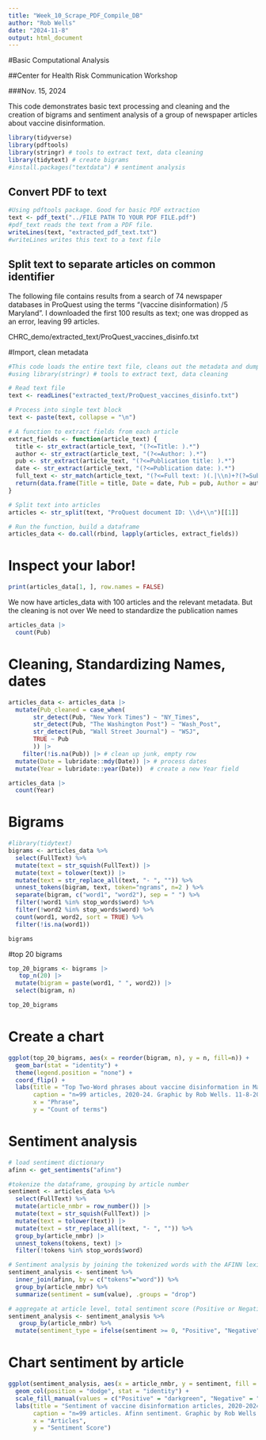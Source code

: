 ```yaml
---
title: "Week_10_Scrape_PDF_Compile_DB"
author: "Rob Wells"
date: "2024-11-8"
output: html_document
---
```


#Basic Computational Analysis

##Center for Health Risk Communication Workshop

###Nov. 15, 2024

This code demonstrates basic text processing and cleaning and the creation of bigrams and sentiment analysis of a group of newspaper articles about vaccine disinformation.


```r
library(tidyverse)
library(pdftools)
library(stringr) # tools to extract text, data cleaning
library(tidytext) # create bigrams
#install.packages("textdata") # sentiment analysis
```

## Convert PDF to text

```r
#Using pdftools package. Good for basic PDF extraction
text <- pdf_text("../FILE PATH TO YOUR PDF FILE.pdf")
#pdf_text reads the text from a PDF file.
writeLines(text, "extracted_pdf_text.txt")
#writeLines writes this text to a text file
```


## Split text to separate articles on common identifier

The following file contains results from a search of 74 newspaper databases in ProQuest using the terms "(vaccine disinformation) /5 Maryland". I downloaded the first 100 results as text; one was dropped as an error, leaving 99 articles.

CHRC_demo/extracted_text/ProQuest_vaccines_disinfo.txt

#Import, clean metadata

```r
#This code loads the entire text file, cleans out the metadata and dumps the text into a dataframe, one row per article
#using library(stringr) # tools to extract text, data cleaning

# Read text file
text <- readLines("extracted_text/ProQuest_vaccines_disinfo.txt")

# Process into single text block
text <- paste(text, collapse = "\n")

# A function to extract fields from each article
extract_fields <- function(article_text) {
  title <- str_extract(article_text, "(?<=Title: ).*")
  author <- str_extract(article_text, "(?<=Author: ).*")
  pub <- str_extract(article_text, "(?<=Publication title: ).*")
  date <- str_extract(article_text, "(?<=Publication date: ).*")
  full_text <- str_match(article_text, "(?<=Full text: )(.|\\n)+?(?=Subject:)")[, 1]
  return(data.frame(Title = title, Date = date, Pub = pub, Author = author, FullText = full_text, stringsAsFactors = FALSE))
}

# Split text into articles 
articles <- str_split(text, "ProQuest document ID: \\d+\\n")[[1]]

# Run the function, build a dataframe
articles_data <- do.call(rbind, lapply(articles, extract_fields))

```

# Inspect your labor!
```r
print(articles_data[1, ], row.names = FALSE)
```

We now have articles_data with 100 articles and the relevant metadata.
But the cleaning is not over
We need to standardize the publication names

```r
articles_data |> 
  count(Pub)
```

# Cleaning, Standardizing Names, dates
```r

articles_data <- articles_data |> 
  mutate(Pub_cleaned = case_when(
       str_detect(Pub, "New York Times") ~ "NY_Times",
       str_detect(Pub, "The Washington Post") ~ "Wash_Post",
       str_detect(Pub, "Wall Street Journal") ~ "WSJ", 
       TRUE ~ Pub
       )) |> 
    filter(!is.na(Pub)) |> # clean up junk, empty row
  mutate(Date = lubridate::mdy(Date)) |> # process dates
  mutate(Year = lubridate::year(Date))  # create a new Year field

```

```r
articles_data |> 
  count(Year)
```

# Bigrams

```r
#library(tidytext)
bigrams <- articles_data %>% 
  select(FullText) %>% 
  mutate(text = str_squish(FullText)) |> 
  mutate(text = tolower(text)) |>  
  mutate(text = str_replace_all(text, "- ", "")) %>% 
  unnest_tokens(bigram, text, token="ngrams", n=2 ) %>% 
  separate(bigram, c("word1", "word2"), sep = " ") %>% 
  filter(!word1 %in% stop_words$word) %>%
  filter(!word2 %in% stop_words$word) %>% 
  count(word1, word2, sort = TRUE) %>% 
  filter(!is.na(word1))

bigrams
```

#top 20 bigrams
```r

top_20_bigrams <- bigrams |> 
   top_n(20) |> 
  mutate(bigram = paste(word1, " ", word2)) |> 
  select(bigram, n)

top_20_bigrams
```

# Create a chart

```r
ggplot(top_20_bigrams, aes(x = reorder(bigram, n), y = n, fill=n)) +
  geom_bar(stat = "identity") +
  theme(legend.position = "none") +
  coord_flip() +  
  labs(title = "Top Two-Word phrases about vaccine disinformation in Maryland",
       caption = "n=99 articles, 2020-24. Graphic by Rob Wells. 11-8-2024",
       x = "Phrase",
       y = "Count of terms")
```


# Sentiment analysis
```r
# load sentiment dictionary
afinn <- get_sentiments("afinn")

#tokenize the dataframe, grouping by article number
sentiment <- articles_data %>% 
  select(FullText) %>% 
  mutate(article_nmbr = row_number()) |> 
  mutate(text = str_squish(FullText)) |> 
  mutate(text = tolower(text)) |>  
  mutate(text = str_replace_all(text, "- ", "")) %>% 
  group_by(article_nmbr) |> 
  unnest_tokens(tokens, text) |> 
  filter(!tokens %in% stop_words$word) 

# Sentiment analysis by joining the tokenized words with the AFINN lexicon
sentiment_analysis <- sentiment %>%
  inner_join(afinn, by = c("tokens"="word")) %>%
  group_by(article_nmbr) %>%  
  summarize(sentiment = sum(value), .groups = "drop")

# aggregate at article level, total sentiment score (Positive or Negative)
sentiment_analysis <- sentiment_analysis %>%
   group_by(article_nmbr) %>% 
  mutate(sentiment_type = ifelse(sentiment >= 0, "Positive", "Negative"))
```

# Chart sentiment by article
```r

ggplot(sentiment_analysis, aes(x = article_nmbr, y = sentiment, fill = sentiment_type)) +
  geom_col(position = "dodge", stat = "identity") +
  scale_fill_manual(values = c("Positive" = "darkgreen", "Negative" = "red")) + 
  labs(title = "Sentiment of vaccine disinformation articles, 2020-2024",
       caption = "n=99 articles. Afinn sentiment. Graphic by Rob Wells 11-8-2024",
       x = "Articles",
       y = "Sentiment Score") 
```

